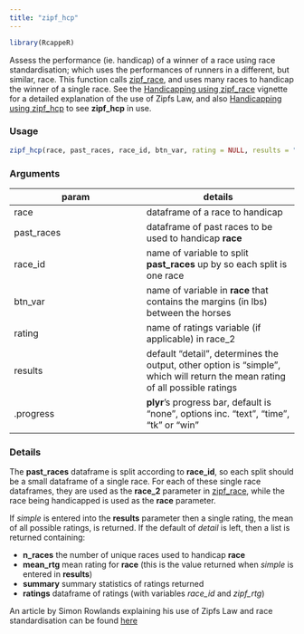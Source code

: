 ```yaml
---
title: "zipf_hcp"
---
```

```r
library(RcappeR)
```

Assess the performance (ie. handicap) of a winner of a race using race standardisation; which uses the performances of runners in a different, but similar, race.  This function calls [zipf_race](zipf_race.html), and uses many races to handicap the winner of a single race.  See the [Handicapping using zipf_race](handicap_with_zipf_race.html) vignette for a detailed explanation of the use of Zipfs Law, and also [Handicapping using zipf_hcp](handicap_with_zipf_hcp.html) to see **zipf\_hcp** in use.

### Usage
```r
zipf_hcp(race, past_races, race_id, btn_var, rating = NULL, results = "detail", .progress = "none")
```

### Arguments

param | details
------|-------
race | dataframe of a race to handicap
past\_races | dataframe of past races to be used to handicap **race**
race\_id | name of variable to split **past\_races** up by so each split is one race
btn\_var | name of variable in **race** that contains the margins (in lbs) between the horses
rating | name of ratings variable (if applicable) in race\_2
results | default "detail", determines the output, other option is "simple", which will return the mean rating of all possible ratings
.progress | **plyr**'s progress bar, default is "none", options inc. "text", "time", "tk" or "win"

### Details

The **past\_races** dataframe is split according to **race\_id**, so each split should be a small dataframe of a single race.  For each of these single race dataframes, they are used as the **race\_2** parameter in [zipf_race](zipf_race.html), while the race being handicapped is used as the **race** parameter.  

If _simple_ is entered into the **results** parameter then a single rating, the mean of all possible ratings, is returned.  If the default of _detail_ is left, then a list is returned containing:

* **n\_races** the number of unique races used to handicap **race**
* **mean\_rtg** mean rating for **race** (this is the value returned when _simple_ is entered in **results**)
* **summary** summary statistics of ratings returned
* **ratings** dataframe of ratings (with variables _race\_id_ and _zipf\_rtg_)

An article by Simon Rowlands explaining his use of Zipfs Law and race standardisation can be found [here](https://betting.betfair.com/horse-racing/bloggers/simon-rowlands/simon-rowlands-on-handicapping-060710.html)